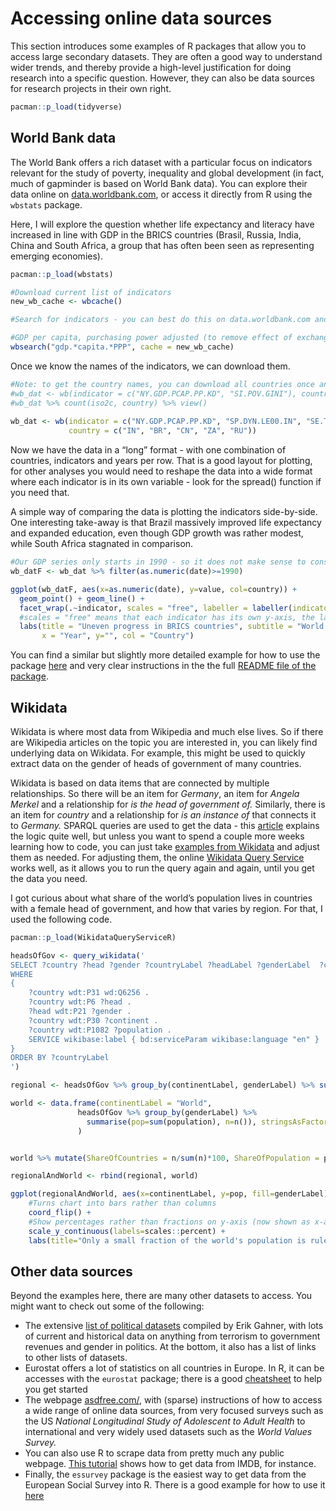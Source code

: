 # Accessing online data sources

This section introduces some examples of R packages that allow you to access large secondary datasets. They are often a good way to understand wider trends, and thereby provide a high-level justification for doing research into a specific question. However, they can also be data sources for research projects in their own right.

```r
pacman::p_load(tidyverse)
```


## World Bank data

The World Bank offers a rich dataset with a particular focus on indicators relevant for the study of poverty, inequality and global development (in fact, much of gapminder is based on World Bank data). You can explore their data online on [data.worldbank.com](https://data.worldbank.com), or access it directly from R using the `wbstats` package.

Here, I will explore the question whether life expectancy and literacy have increased in line with GDP in the BRICS countries (Brasil, Russia, India, China and South Africa, a group that has often been seen as representing emerging economies).

```r
pacman::p_load(wbstats)

#Download current list of indicators
new_wb_cache <- wbcache()

#Search for indicators - you can best do this on data.worldbank.com and find the IndicatorID in the URL. The wbsearch() function often returns to many hits.

#GDP per capita, purchasing power adjusted (to remove effect of exchange rates)
wbsearch("gdp.*capita.*PPP", cache = new_wb_cache)

```

Once we know the names of the indicators, we can download them.

```r
#Note: to get the country names, you can download all countries once and then check the names
#wb_dat <- wb(indicator = c("NY.GDP.PCAP.PP.KD", "SI.POV.GINI"), country = "all")
#wb_dat %>% count(iso2c, country) %>% view()            
                            
wb_dat <- wb(indicator = c("NY.GDP.PCAP.PP.KD", "SP.DYN.LE00.IN", "SE.TER.ENRR"), 
             country = c("IN", "BR", "CN", "ZA", "RU"))

```

Now we have the data in a "long" format - with one combination of countries, indicators and years per row. That is a good layout for plotting, for other analyses you would need to reshape the data into a wide format where each indicator is in its own variable - look for the spread() function if you need that.

A simple way of comparing the data is plotting the indicators side-by-side. One interesting take-away is that Brazil massively improved life expectancy and expanded education, even though  GDP growth was rather modest, while South Africa stagnated in comparison.

```r
#Our GDP series only starts in 1990 - so it does not make sense to consider earlier life expectancy
wb_datF <- wb_dat %>% filter(as.numeric(date)>=1990)

ggplot(wb_datF, aes(x=as.numeric(date), y=value, col=country)) + 
  geom_point() + geom_line() + 
  facet_wrap(.~indicator, scales = "free", labeller = labeller(indicator = label_wrap_gen(25))) +
  #scales = "free" means that each indicator has its own y-axis, the labeller() function is needed for line breaks in the facet titles
  labs(title = "Uneven progress in BRICS countries", subtitle = "World Bank data", 
       x = "Year", y="", col = "Country")
```

You can find a similar but slightly more detailed example for how to use the package [here](https://cengel.github.io/gearup2016/worldbank.html) and very clear instructions in the the full [README file of the package](https://github.com/nset-ornl/wbstats/blob/master/README.md).


## Wikidata

Wikidata is where most data from Wikipedia and much else lives. So if there are Wikipedia articles on the topic you are interested in, you can likely find underlying data on Wikidata. For example, this might be used to quickly extract data on the gender of heads of government of many countries.

Wikidata is based on data items that are connected by multiple relationships. So there will be an item for *Germany*, an item for *Angela Merkel* and a relationship for *is the head of government of.* Similarly, there is an item for *country* and a relationship for *is an instance of* that connects it to *Germany.* SPARQL queries are used to get the data - this [article](https://towardsdatascience.com/a-brief-introduction-to-wikidata-bb4e66395eb1) explains the logic quite well, but unless you want to spend a couple more weeks learning how to code, you can just take [examples from Wikidata](https://www.wikidata.org/wiki/Wikidata:SPARQL_query_service/queries/examples) and adjust them as needed. For adjusting them, the online [Wikidata Query Service](https://query.wikidata.org/) works well, as it allows you to run the query again and again, until you get the data you need.

I got curious about what share of the world's population lives in countries with a female head of government, and how that varies by region. For that, I used the following code.

```r
pacman::p_load(WikidataQueryServiceR)

headsOfGov <- query_wikidata('
SELECT ?country ?head ?gender ?countryLabel ?headLabel ?genderLabel  ?continentLabel ?governmentLabel ?population
WHERE
{
    ?country wdt:P31 wd:Q6256 .
    ?country wdt:P6 ?head .
    ?head wdt:P21 ?gender .  
    ?country wdt:P30 ?continent . 
    ?country wdt:P1082 ?population .
    SERVICE wikibase:label { bd:serviceParam wikibase:language "en" }
}
ORDER BY ?countryLabel
')

regional <- headsOfGov %>% group_by(continentLabel, genderLabel) %>% summarise(pop = sum(population), n = n()) %>% ungroup()

world <- data.frame(continentLabel = "World", 
               headsOfGov %>% group_by(genderLabel) %>%
                 summarise(pop=sum(population), n=n()), stringsAsFactors = F
               )


world %>% mutate(ShareOfCountries = n/sum(n)*100, ShareOfPopulation = pop/sum(pop)*100) %>% filter(genderLabel == "female") %>% select(ShareOfCountries, ShareOfPopulation) %>% round(1) %>% kableExtra::kable(caption = "<b>Women rule (%)</b>") %>% kableExtra::kable_styling(full_width = F)

regionalAndWorld <- rbind(regional, world)

ggplot(regionalAndWorld, aes(x=continentLabel, y=pop, fill=genderLabel)) + geom_col(position="fill") + 
    #Turns chart into bars rather than columns
    coord_flip() +
    #Show percentages rather than fractions on y-axis (now shown as x-axis)
    scale_y_continuous(labels=scales::percent) +
    labs(title="Only a small fraction of the world's population is ruled by women", subtitle="Source: WikiData, February 2020", x="", y="Share of population", fill="Head of government")

```

## Other data sources

Beyond the examples here, there are many other datasets to access. You might want to check out some of the following:

* The extensive [list of political datasets](https://github.com/erikgahner/PolData) compiled by Erik Gahner, with lots of current and historical data on anything from terrorism to government revenues and gender in politics. At the bottom, it also has a list of links to other lists of datasets.
* Eurostat offers a lot of statistics on all countries in Europe. In R, it can be accesses with the `eurostat` package; there is a  good [cheatsheet](https://github.com/rstudio/cheatsheets/raw/master/eurostat.pdf) to help you get started
* The webpage [asdfree.com/](http://asdfree.com/), with (sparse) instructions of how to access a wide range of online data sources, from very focused surveys such as the US *National Longitudinal Study of Adolescent to Adult Health* to international and very widely used datasets such as the *World Values Survey.*
* You can also use R to scrape data from pretty much any public webpage. [This tutorial](https://www.analyticsvidhya.com/blog/2017/03/beginners-guide-on-web-scraping-in-r-using-rvest-with-hands-on-knowledge/) shows how to get data from IMDB, for instance.
* Finally, the `essurvey` package is the easiest way to get data from the European Social Survey into R. There is a good example for how to use it [here](https://ropensci.org/blog/2018/06/14/essurvey/)


